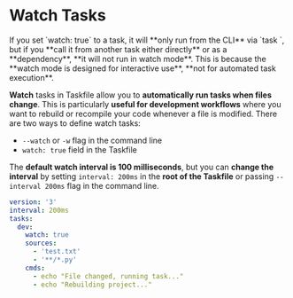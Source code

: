 # Watch Tasks

<Callout>
  If you set `watch: true` to a task, it will **only run from the CLI** via `task <task-name>`, but if you **call it from another task either directly** or as a **dependency**, **it will not run in watch mode**. This is because the **watch mode is designed for interactive use**, **not for automated task execution**.
</Callout>

**Watch** tasks in Taskfile allow you to **automatically run tasks when files change**. This is particularly **useful for development workflows** where you want to rebuild or recompile your code whenever a file is modified. There are two ways to define watch tasks:
- `--watch` or `-w` flag in the command line
- `watch: true` field in the Taskfile

The **default watch interval is 100 milliseconds**, but you can **change the interval** by setting `interval: 200ms` in the **root of the Taskfile** or passing `--interval 200ms` flag in the command line.

```yaml filename="Taskfile.yaml"
version: '3'
interval: 200ms
tasks:
  dev:
    watch: true
    sources:
      - 'test.txt'
      - '**/*.py'
    cmds:
      - echo "File changed, running task..."
      - echo "Rebuilding project..."
```
